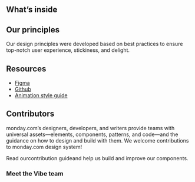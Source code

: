 
<Meta title="Welcome" />

<WelcomeHeader />

<WelcomeIntro />

## What’s inside

<AbilitiesDescription />

## Our principles

Our design principles were developed based on best practices to ensure top-notch user experience, stickiness, and delight.

<Principles />

## Resources

- [Figma](https://www.figma.com/file/pTpO3Wobs5cQwRsabt21Nd/monday.com-UI-kit?node-id=14811%3A20455)
- [Github](https://github.com/mondaycom/vibe/)
- [Animation style guide](https://monday.com/lp/motion/)

## Contributors

monday.com’s designers, developers, and writers provide teams with universal assets—elements, components, patterns, and code—and the guidance on how to design and build with them.
We welcome contributions to monday.com design system!

Read our<Link href="https://github.com/mondaycom/vibe/blob/master/CONTRIBUTING.md">contribution guide</Link>and help us build and improve our components.

### Meet the Vibe team

<Contributors />

<OtherContributorsList />

<DocFooter feedbackFormLink="https://forms.monday.com/forms/213ebddcb0d423ae5b6178fb6e8f7b3d?r=use1" />
